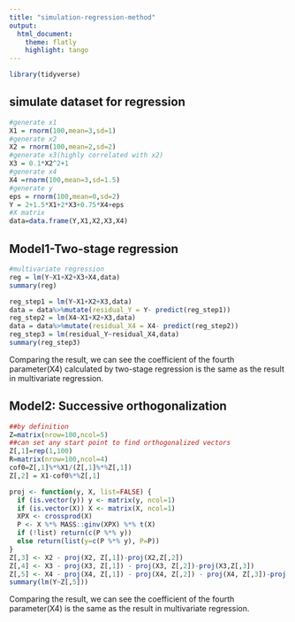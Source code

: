 ```yaml
---
title: "simulation-regression-method"
output:
  html_document:
    theme: flatly
    highlight: tango
---
```

```r
library(tidyverse)
```

## simulate dataset for regression

```r
#generate x1
X1 = rnorm(100,mean=3,sd=1)
#generate x2
X2 = rnorm(100,mean=2,sd=2)
#generate x3(highly correlated with x2)
X3 = 0.1*X2^2+1
#generate x4
X4 =rnorm(100,mean=3,sd=1.5)
#generate y
eps = rnorm(100,mean=0,sd=2)
Y = 2+1.5*X1+2*X3+0.75*X4+eps
#X matrix
data=data.frame(Y,X1,X2,X3,X4)
```

## Model1-Two-stage regression

```r
#multivariate regression
reg = lm(Y~X1+X2+X3+X4,data)
summary(reg)
```

```r
reg_step1 = lm(Y~X1+X2+X3,data)
data = data%>%mutate(residual_Y = Y- predict(reg_step1))
reg_step2 = lm(X4~X1+X2+X3,data)
data = data%>%mutate(residual_X4 = X4- predict(reg_step2))
reg_step3 = lm(residual_Y~residual_X4,data)
summary(reg_step3)
```

Comparing the result, we can see the coefficient of the fourth parameter(X4) calculated by two-stage regression is the same as the result in multivariate regression.


## Model2: Successive orthogonalization



```r
##by definition
Z=matrix(nrow=100,ncol=5)
##can set any start point to find orthogonalized vectors
Z[,1]=rep(1,100)
R=matrix(nrow=100,ncol=4)
cof0=Z[,1]%*%X1/(Z[,1]%*%Z[,1])
Z[,2] = X1-cof0%*%Z[,1]
```

```r
proj <- function(y, X, list=FALSE) {
  if (is.vector(y)) y <- matrix(y, ncol=1)
  if (is.vector(X)) X <- matrix(X, ncol=1)
  XPX <- crossprod(X)
  P <- X %*% MASS::ginv(XPX) %*% t(X)
  if (!list) return(c(P %*% y))
  else return(list(y=c(P %*% y), P=P))
}
Z[,3] <- X2 - proj(X2, Z[,1])-proj(X2,Z[,2])
Z[,4] <- X3 - proj(X3, Z[,1]) - proj(X3, Z[,2])-proj(X3,Z[,3])
Z[,5] <- X4 - proj(X4, Z[,1]) - proj(X4, Z[,2]) - proj(X4, Z[,3])-proj(X4,Z[,4])
summary(lm(Y~Z[,5]))
```


Comparing the result, we can see the coefficient of the fourth parameter(X4) is the same as the result in multivariate regression.